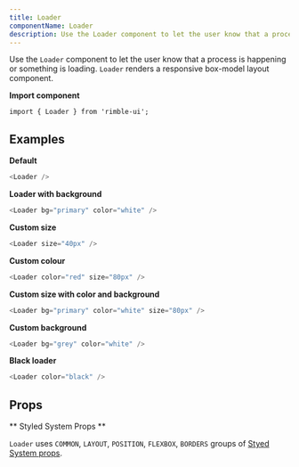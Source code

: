 ```yaml
---
title: Loader
componentName: Loader
description: Use the Loader component to let the user know that a process is happening or something is loading.
---
```



Use the `Loader` component to let the user know that a process is happening or something is loading. `Loader` renders a responsive box-model layout component.

**Import component**

```lang=jsx
import { Loader } from 'rimble-ui';
```

## Examples

**Default**

```js is=react-live
<Loader />
```

**Loader with background**

```js is=react-live
<Loader bg="primary" color="white" />
```

**Custom size**

```js is=react-live
<Loader size="40px" />
```

**Custom colour**

```js is=react-live
<Loader color="red" size="80px" />
```

**Custom size with color and background**

```js is=react-live
<Loader bg="primary" color="white" size="80px" />
```

**Custom background**

```js is=react-live
<Loader bg="grey" color="white" />
```

**Black loader**

```js is=react-live
<Loader color="black" />
```

## Props

<PropsTable propMetaData={props.propMetaData} />

** Styled System Props **

`Loader` uses `COMMON`, `LAYOUT`, `POSITION`, `FLEXBOX`, `BORDERS` groups of [Styed System props](/components/rimble-ui/system-props).
